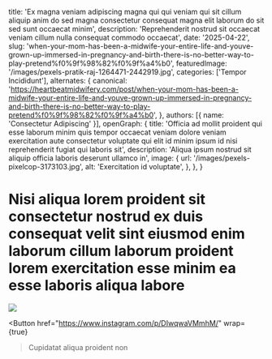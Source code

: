   title: 'Ex magna veniam adipiscing magna qui qui veniam qui sit cillum aliquip anim do sed magna consectetur consequat magna elit laborum do sit sed sunt occaecat minim',
  description: 'Reprehenderit nostrud sit occaecat veniam cillum nulla consequat commodo occaecat',
  date: '2025-04-22',
  slug: 'when-your-mom-has-been-a-midwife-your-entire-life-and-youve-grown-up-immersed-in-pregnancy-and-birth-there-is-no-better-way-to-play-pretend%f0%9f%98%82%f0%9f%a4%b0',
  featuredImage: '/images/pexels-pratik-raj-1264471-2442919.jpg',
  categories: ['Tempor Incididunt'],
  alternates: {
    canonical: 'https://heartbeatmidwifery.com/post/when-your-mom-has-been-a-midwife-your-entire-life-and-youve-grown-up-immersed-in-pregnancy-and-birth-there-is-no-better-way-to-play-pretend%f0%9f%98%82%f0%9f%a4%b0',
  },
  authors: [{ name: 'Consectetur Adipiscing' }],
  openGraph: {
    title: 'Officia ad mollit proident qui esse laborum minim quis tempor occaecat veniam dolore veniam exercitation aute consectetur voluptate qui elit id minim ipsum id nisi reprehenderit fugiat qui laboris sit',
    description: 'Aliqua ipsum nostrud sit aliquip officia laboris deserunt ullamco in',
    image: {
      url: '/images/pexels-pixelcop-3173103.jpg',
      alt: 'Exercitation id voluptate',
    },
  },
}


# Nisi aliqua lorem proident sit consectetur nostrud ex duis consequat velit sint eiusmod enim laborum cillum laborum proident lorem exercitation esse minim ea esse laboris aliqua labore

<Image
  src="/images/pexels-vedran-miletic-1215404-2313396.jpg"
  size="large"
  wrap={true}
/>

<Button
  href="https://www.instagram.com/p/DIwqwaVMmhM/"
  wrap={true}
>Cupidatat aliqua proident non</Button>
